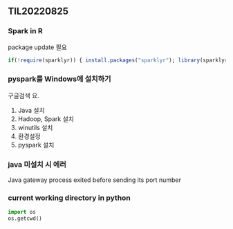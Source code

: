 ## TIL20220825  

### Spark in R

package update 필요  

```r
if(!require(sparklyr)) { install.packages("sparklyr"); library(sparklyr); }
```

### pyspark를 Windows에 설치하기

구글검색 요.  

1. Java 설치
2. Hadoop, Spark 설치
3. winutils 설치
4. 환경설정
5. pyspark 설치  

### java 미설치 시 에러

Java gateway process exited before sending its port number  

### current working directory in python

```python
import os
os.getcwd()
```

